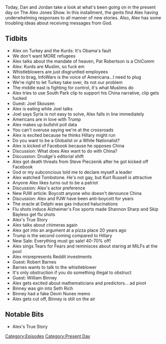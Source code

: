 {{DEFAULTSORT:
    #_EPISODE_0354:October 8-9, 2019
}}{{Episode
    | title             = October 8-9, 2019
    | caption           = Listen to this episode on [https://knowledgefight.libsyn.com/knowledge-fight-october-8-9-2019 Libsyn] [https://open.spotify.com/episode/4SomhCEiBMMJ2zdLGiGHmE Spotify]
    | episodeNumber     = 354
    | length            = 01:39:07
    | airDate           = October 11, 2019
    | coverageStartDate = October 8, 2019
    | coverageEndDate   = October 9, 2019
    | episodeType       = [[:Category:Present Day|Present Day]]
    | appearance        = [[Pat Robertson]], [[Joel Skousen]], [[Shannon Sharp]], [[Skip Bayless]], [[Robert Barnes]], [[William Binney]]
    | previousEpisode   = [[353: Mark Richards Pt. 11]]
    | nextEpisode       = [[355: April 18, 2013]]
}}

{{Stub}}

Today, Dan and Jordan take a look at what's been going on in the present day on The Alex Jones Show. In this installment, the gents find Alex having underwhelming responses to all manner of new stories. Also, Alex has some troubling ideas about receiving messages from God.

==Tidbits==

*Alex on Turkey and the Kurds: It's Obama's fault
*We don't want MORE refugees
*Alex talks about the mandate of heaven, Pat Robertson is a ChiComm
*Alex: Kurds are Muslim, so fuck em
*Whistleblowers are just disgruntled employees
*Not to brag, InfoWars is the voice of Americana...I need to plug
*We're right to let Turkey take over, its not our problem
*The middle east is fighting for control, it's what Muslims do
*Alex tries to use South Park clip to support his China narrative, clip gets fucked
*Guest: Joel Skousen
*Alex is eating while Joel talks
*Joel says Syria is not easy to solve, Alex falls in line immediately
*Americans are in love with Trump
*Alex makes up bullshit poll data
*You can't overuse saying we're at the crossroads
*Alex is excited because he thinks Hillary might run
*Do you want to be a Globalist or a White Nationalist?
*Alex is kicked of Facebook because he opposes China
*Discussion: What does Alex want to do with China?
*Discussion: Drudge's editorial shift
*Alex got death threats from Steve Pieczenik after he got kicked off Facebook
*God or my subconcious told me to declare myself a leader
*Alex watched Tombstone. He's not gay, but Kurt Russell is attractive
*Anyone Alex likes turns out to be a patriot
*Discussion: Alex's actor preference
*New PJW article: Boycott anyone who doesn't denounce China
*Discussion: Alex and PJW have been anti-boycott for years
*The oracle at Delphi was gas induced halucinations
*Flu shots induce Alzheimer's Fox sports made Shannon Sharp and Skip Bayless get flu shots
*Alex's True Story
*Alex talks about chimeras again
*Alex got into an argument at a pizza place 20 years ago
*Trump is the second coming compared to Hillary
*New Sale: Everything must go sale! 40-70% off!
*Alex sings Tears for Fears and reminisces about staring at MILFs at the pool
*Alex misrepresents Reddit investments
*Guest: Robert Barnes
*Barnes wants to talk to the whistleblower
*It's only obstruction if you do something illegal to obstruct
*Guest: William Binney
*Alex gets excited about mathematicians and predictors... ad pivot
*Binney was gin into Seth Rich
*Binney had a fake Devin Nunes memo
*Alex gets cut off, Binney is still on the air

==Notable Bits==

*Alex's True Story

[[Category:Episodes]]
[[Category:Present Day]]

